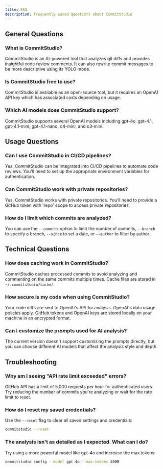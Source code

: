 ```yaml
---
title: FAQ
description: Frequently asked questions about CommitStudio
---
```


## General Questions

### What is CommitStudio?
CommitStudio is an AI-powered tool that analyzes git diffs and provides insightful code review comments. It can also rewrite commit messages to be more descriptive using its YOLO mode.

### Is CommitStudio free to use?
CommitStudio is available as an open-source tool, but it requires an OpenAI API key which has associated costs depending on usage.

### Which AI models does CommitStudio support?
CommitStudio supports several OpenAI models including gpt-4o, gpt-4.1, gpt-4.1-mini, gpt-4.1-nano, o4-mini, and o3-mini.

## Usage Questions

### Can I use CommitStudio in CI/CD pipelines?
Yes, CommitStudio can be integrated into CI/CD pipelines to automate code reviews. You'll need to set up the appropriate environment variables for authentication.

### Can CommitStudio work with private repositories?
Yes, CommitStudio works with private repositories. You'll need to provide a GitHub token with 'repo' scope to access private repositories.

### How do I limit which commits are analyzed?
You can use the `--commits` option to limit the number of commits, `--branch` to specify a branch, `--since` to set a date, or `--author` to filter by author.

## Technical Questions

### How does caching work in CommitStudio?
CommitStudio caches processed commits to avoid analyzing and commenting on the same commits multiple times. Cache files are stored in `~/.commitstudio/cache/`.

### How secure is my code when using CommitStudio?
Your code diffs are sent to OpenAI's API for analysis. OpenAI's data usage policies apply. GitHub tokens and OpenAI keys are stored locally on your machine in an encrypted format.

### Can I customize the prompts used for AI analysis?
The current version doesn't support customizing the prompts directly, but you can choose different AI models that affect the analysis style and depth.

## Troubleshooting

### Why am I seeing "API rate limit exceeded" errors?
GitHub API has a limit of 5,000 requests per hour for authenticated users. Try reducing the number of commits you're analyzing or wait for the rate limit to reset.

### How do I reset my saved credentials?
Use the `--reset` flag to clear all saved settings and credentials:

```bash
commitstudio --reset
```

### The analysis isn't as detailed as I expected. What can I do?
Try using a more powerful model like gpt-4o and increase the max tokens:

```bash
commitstudio config --model gpt-4o --max-tokens 4000
``` 